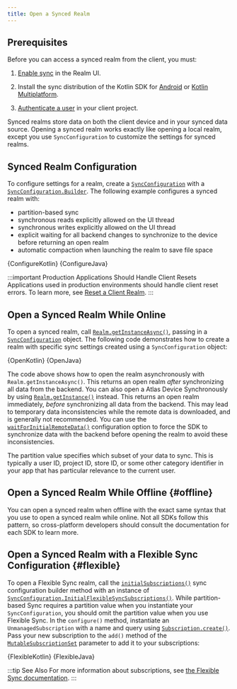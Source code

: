 ```yaml
---
title: Open a Synced Realm
---
```



## Prerequisites

Before you can access a synced realm from the client, you must:

1. [Enable sync](https://www.mongodb.com/docs/realm/sync/configure/enable-sync/#std-label-enable-sync)
   in the Realm UI.

1. Install the sync distribution of the Kotlin SDK
   for [Android](sdk/kotlin/install/android) or
   [Kotlin Multiplatform](sdk/kotlin/install/kotlin-multiplatform).

1. [Authenticate a user](sdk/kotlin/app-services/authenticate-users) in
   your client project.

Synced realms store data on both the client device
and in your synced data source. Opening a synced realm works exactly
like opening a local realm, except you use `SyncConfiguration`
to customize the settings for synced realms.

## Synced Realm Configuration

To configure settings for a realm, create a
[`SyncConfiguration`](https://www.mongodb.com/docs/realm-sdks/java/latest/io/realm/mongodb/sync/SyncConfiguration.html) with a
[`SyncConfiguration.Builder`](https://www.mongodb.com/docs/realm-sdks/java/latest/io/realm/mongodb/sync/SyncConfiguration.Builder.html).
The following example configures a synced realm with:

- partition-based sync
- synchronous reads explicitly allowed on the UI thread
- synchronous writes explicitly allowed on the UI thread
- explicit waiting for all backend changes to synchronize to the device
  before returning an open realm
- automatic compaction when launching the realm to save file space

<Tabs groupId="java-sdk-languages">
  <TabItem value="kotlin" label="Kotlin">
    <CodeBlock language="kotlin">{ConfigureKotlin}</CodeBlock>
  </TabItem>
  <TabItem value="java" label="Java">
    <CodeBlock language="java">{ConfigureJava}</CodeBlock>
  </TabItem>
</Tabs>

:::important Production Applications Should Handle Client Resets
Applications used in production environments should handle client
reset errors. To learn more, see [Reset a Client Realm](/sdk/java/app-services/sync/reset-a-client-realm).
:::

## Open a Synced Realm While Online

To open a synced realm, call
[`Realm.getInstanceAsync()`](https://www.mongodb.com/docs/realm-sdks/java/latest/io/realm/Realm.html#getInstanceAsync-io.realm.RealmConfiguration-io.realm.Realm.Callback-),
passing in a [`SyncConfiguration`](https://www.mongodb.com/docs/realm-sdks/java/latest/io/realm/mongodb/sync/SyncConfiguration.html)
object. The following code demonstrates how to create a realm with
specific sync settings created using a `SyncConfiguration` object:

<Tabs groupId="java-sdk-languages">
  <TabItem value="kotlin" label="Kotlin">
    <CodeBlock language="kotlin">{OpenKotlin}</CodeBlock>
  </TabItem>
  <TabItem value="java" label="Java">
    <CodeBlock language="java">{OpenJava}</CodeBlock>
  </TabItem>
</Tabs>

The code above shows how to open the realm asynchronously
with `Realm.getInstanceAsync()`. This returns an open realm _after_
synchronizing all data from the backend.
You can also open a Atlas Device Synchronously by using [`Realm.getInstance()`](https://www.mongodb.com/docs/realm-sdks/java/latest/io/realm/Realm.html#getInstance-io.realm.RealmConfiguration-)
instead. This returns an open realm immediately, _before_ synchronizing
all data from the backend. This may lead to temporary data
inconsistencies while the remote data is downloaded, and is generally
not recommended. You can use the [`waitForInitialRemoteData()`](https://www.mongodb.com/docs/realm-sdks/java/latest/io/realm/mongodb/sync/SyncConfiguration.Builder.html#waitForInitialRemoteData--)
configuration option to force the SDK to synchronize data with the backend
before opening the realm to avoid these inconsistencies.

The partition value specifies which subset of your data to sync.
This is typically a user ID, project ID, store ID, or some other
category identifier in your app that has particular relevance to
the current user.

## Open a Synced Realm While Offline {#offline}

You can open a synced realm when offline with the exact same syntax
that you use to open a synced realm while online. Not all SDKs follow this
pattern, so cross-platform developers should consult the documentation
for each SDK to learn more.

## Open a Synced Realm with a Flexible Sync Configuration {#flexible}

To open a Flexible Sync realm, call
the [`initialSubscriptions()`](<https://www.mongodb.com/docs/realm-sdks/java/latest/io/realm/mongodb/sync/SyncConfiguration.Builder.html#initialSubscriptions(io.realm.mongodb.sync.SyncConfiguration.InitialFlexibleSyncSubscriptions)>)
sync configuration builder method with an instance of
[`SyncConfiguration.InitialFlexibleSyncSubscriptions()`](https://www.mongodb.com/docs/realm-sdks/java/latest/io/realm/mongodb/sync/SyncConfiguration.InitialFlexibleSyncSubscriptions.html).
While partition-based Sync requires a partition
value when you instantiate your `SyncConfiguration`, you should omit
the partition value when you use Flexible Sync. In the `configure()` method, instantiate
an `UnmanagedSubscription` with a name and query using
[`Subscription.create()`](<https://www.mongodb.com/docs/realm-sdks/java/latest/io/realm/mongodb/sync/Subscription.html#create(java.lang.String,io.realm.RealmQuery)>).
Pass your new subscription
to the `add()` method of the [`MutableSubscriptionSet`](https://www.mongodb.com/docs/realm-sdks/java/latest/io/realm/mongodb/sync/MutableSubscriptionSet.html)
parameter to add it to your subscriptions:

<Tabs groupId="java-sdk-languages">
  <TabItem value="kotlin" label="Kotlin">
    <CodeBlock language="kotlin">{FlexibleKotlin}</CodeBlock>
  </TabItem>
  <TabItem value="java" label="Java">
    <CodeBlock language="java">{FlexibleJava}</CodeBlock>
  </TabItem>
</Tabs>

:::tip See Also
For more information about subscriptions, see
[the Flexible Sync documentation](/sdk/java/app-services/sync/flexible-sync).
:::
